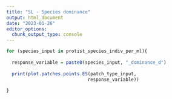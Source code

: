 ```yaml
---
title: "SL - Species dominance"
output: html_document
date: "2023-01-26"
editor_options: 
  chunk_output_type: console
---
```


```r
for (species_input in protist_species_indiv_per_ml){
  
  response_variable = paste0(species_input, "_dominance_d")
  
  print(plot.patches.points.ES(patch_type_input,
                              response_variable))
  
}
```